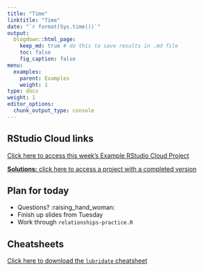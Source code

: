 ```yaml
---
title: "Time"
linktitle: "Time"
date: "`r format(Sys.time())`"
output:
  blogdown::html_page:
    keep_md: true # do this to save results in .md file
    toc: false
    fig_caption: false
menu:
  examples:
    parent: Examples
    weight: 1
type: docs
weight: 1
editor_options:
  chunk_output_type: console
---
```


## RStudio Cloud links

[Click here to access this week's Example RStudio Cloud Project](https://rstudio.cloud/spaces/210747/project/3746296)

[**Solutions:** click here to access a project with a completed version](https://rstudio.cloud/spaces/210747/project/3746303)


## Plan for today
- Questions? :raising_hand_woman:
- Finish up slides from Tuesday
- Work through `relationships-practice.R`


## Cheatsheets

[Click here to download the `lubridate` cheatsheet](https://raw.githubusercontent.com/rstudio/cheatsheets/main/lubridate.pdf)

